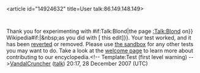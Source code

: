 <article id="14924632" title=User talk:86.149.148.149>
	<talkpage id="14924632" title="User talk:86.149.148.149">
Thank you for experimenting with {{{{{subst|}}}#if:Talk:Blond|the page [[:Talk:Blond]] on}} Wikipedia{{{{{subst|}}}#if:{{{diff|}}}|&amp;nbsp;as you did with [{{{diff}}} this edit]}}. Your test worked, and it has been [[Help:Reverting|reverted]] or removed. Please use [[Wikipedia:Sandbox|the sandbox]] for any other tests you may want to do. Take a look at the [[Wikipedia:Introduction|welcome page]] to learn more about contributing to our encyclopedia.&lt;!-- Template:Test (first level warning) --&gt;[[User:VandalCruncher|VandalCruncher]] ([[User talk:VandalCruncher|talk]]) 20:17, 28 December 2007 (UTC)
	</talkpage>
</article>